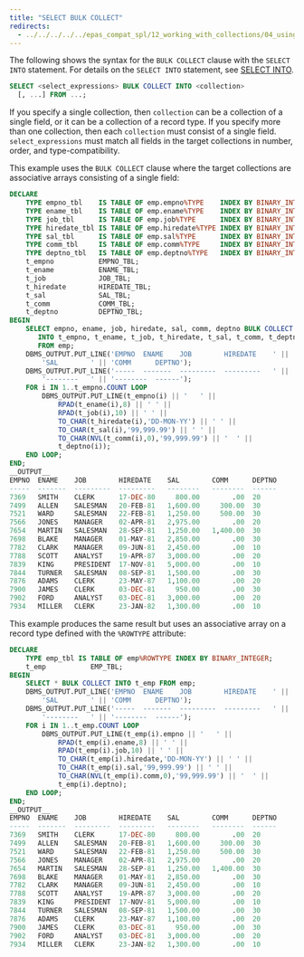 ```yaml
---
title: "SELECT BULK COLLECT"
redirects:
  - ../../../../../epas_compat_spl/12_working_with_collections/04_using_the_bulk_collect_clause/01_select_bulk_collect #generated for docs/epas/reorg-role-use-case-mode
---
```


<div id="select_bulk_collect" class="registered_link"></div>

The following shows the syntax for the `BULK COLLECT` clause with the `SELECT INTO` statement. For details on the `SELECT INTO` statement, see [SELECT INTO](../../04_basic_statements/06_select_into/#select_into).

```sql
SELECT <select_expressions> BULK COLLECT INTO <collection>
  [, ...] FROM ...;
```

If you specify a single collection, then `collection` can be a collection of a single field, or it can be a collection of a record type. If you specify more than one collection, then each `collection` must consist of a single field. `select_expressions` must match all fields in the target collections in number, order, and type-compatibility.

This example uses the `BULK COLLECT` clause where the target collections are associative arrays consisting of a single field:

```sql
DECLARE
    TYPE empno_tbl    IS TABLE OF emp.empno%TYPE    INDEX BY BINARY_INTEGER;
    TYPE ename_tbl    IS TABLE OF emp.ename%TYPE    INDEX BY BINARY_INTEGER;
    TYPE job_tbl      IS TABLE OF emp.job%TYPE      INDEX BY BINARY_INTEGER;
    TYPE hiredate_tbl IS TABLE OF emp.hiredate%TYPE INDEX BY BINARY_INTEGER;
    TYPE sal_tbl      IS TABLE OF emp.sal%TYPE      INDEX BY BINARY_INTEGER;
    TYPE comm_tbl     IS TABLE OF emp.comm%TYPE     INDEX BY BINARY_INTEGER;
    TYPE deptno_tbl   IS TABLE OF emp.deptno%TYPE   INDEX BY BINARY_INTEGER;
    t_empno           EMPNO_TBL;
    t_ename           ENAME_TBL;
    t_job             JOB_TBL;
    t_hiredate        HIREDATE_TBL;
    t_sal             SAL_TBL;
    t_comm            COMM_TBL;
    t_deptno          DEPTNO_TBL;
BEGIN
    SELECT empno, ename, job, hiredate, sal, comm, deptno BULK COLLECT
       INTO t_empno, t_ename, t_job, t_hiredate, t_sal, t_comm, t_deptno
       FROM emp;
    DBMS_OUTPUT.PUT_LINE('EMPNO  ENAME    JOB        HIREDATE    ' ||
        'SAL        ' || 'COMM      DEPTNO');
    DBMS_OUTPUT.PUT_LINE('-----  -------  ---------  ---------   ' ||
        '--------   ' || '--------  ------');
    FOR i IN 1..t_empno.COUNT LOOP
        DBMS_OUTPUT.PUT_LINE(t_empno(i) || '   ' ||
            RPAD(t_ename(i),8) || ' ' ||
            RPAD(t_job(i),10) || ' ' ||
            TO_CHAR(t_hiredate(i),'DD-MON-YY') || ' ' ||
            TO_CHAR(t_sal(i),'99,999.99') || ' ' ||
            TO_CHAR(NVL(t_comm(i),0),'99,999.99') || '  ' ||
            t_deptno(i));
    END LOOP;
END;
__OUTPUT__
EMPNO  ENAME    JOB        HIREDATE    SAL        COMM      DEPTNO
-----  -------  ---------  ---------   --------   --------  ------
7369   SMITH    CLERK      17-DEC-80     800.00        .00  20
7499   ALLEN    SALESMAN   20-FEB-81   1,600.00     300.00  30
7521   WARD     SALESMAN   22-FEB-81   1,250.00     500.00  30
7566   JONES    MANAGER    02-APR-81   2,975.00        .00  20
7654   MARTIN   SALESMAN   28-SEP-81   1,250.00   1,400.00  30
7698   BLAKE    MANAGER    01-MAY-81   2,850.00        .00  30
7782   CLARK    MANAGER    09-JUN-81   2,450.00        .00  10
7788   SCOTT    ANALYST    19-APR-87   3,000.00        .00  20
7839   KING     PRESIDENT  17-NOV-81   5,000.00        .00  10
7844   TURNER   SALESMAN   08-SEP-81   1,500.00        .00  30
7876   ADAMS    CLERK      23-MAY-87   1,100.00        .00  20
7900   JAMES    CLERK      03-DEC-81     950.00        .00  30
7902   FORD     ANALYST    03-DEC-81   3,000.00        .00  20
7934   MILLER   CLERK      23-JAN-82   1,300.00        .00  10
```

This example produces the same result but uses an associative array on a record type defined with the `%ROWTYPE` attribute:

```sql
DECLARE
    TYPE emp_tbl IS TABLE OF emp%ROWTYPE INDEX BY BINARY_INTEGER;
    t_emp           EMP_TBL;
BEGIN
    SELECT * BULK COLLECT INTO t_emp FROM emp;
    DBMS_OUTPUT.PUT_LINE('EMPNO  ENAME    JOB        HIREDATE    ' ||
        'SAL        ' || 'COMM      DEPTNO');
    DBMS_OUTPUT.PUT_LINE('-----  -------  ---------  ---------   ' ||
        '--------   ' || '--------  ------');
    FOR i IN 1..t_emp.COUNT LOOP
        DBMS_OUTPUT.PUT_LINE(t_emp(i).empno || '   ' ||
            RPAD(t_emp(i).ename,8) || ' ' ||
            RPAD(t_emp(i).job,10) || ' ' ||
            TO_CHAR(t_emp(i).hiredate,'DD-MON-YY') || ' ' ||
            TO_CHAR(t_emp(i).sal,'99,999.99') || ' ' ||
            TO_CHAR(NVL(t_emp(i).comm,0),'99,999.99') || '  ' ||
            t_emp(i).deptno);
    END LOOP;
END;
__OUTPUT__
EMPNO  ENAME    JOB        HIREDATE    SAL        COMM      DEPTNO
-----  -------  ---------  ---------   --------   --------  ------
7369   SMITH    CLERK      17-DEC-80     800.00        .00  20
7499   ALLEN    SALESMAN   20-FEB-81   1,600.00     300.00  30
7521   WARD     SALESMAN   22-FEB-81   1,250.00     500.00  30
7566   JONES    MANAGER    02-APR-81   2,975.00        .00  20
7654   MARTIN   SALESMAN   28-SEP-81   1,250.00   1,400.00  30
7698   BLAKE    MANAGER    01-MAY-81   2,850.00        .00  30
7782   CLARK    MANAGER    09-JUN-81   2,450.00        .00  10
7788   SCOTT    ANALYST    19-APR-87   3,000.00        .00  20
7839   KING     PRESIDENT  17-NOV-81   5,000.00        .00  10
7844   TURNER   SALESMAN   08-SEP-81   1,500.00        .00  30
7876   ADAMS    CLERK      23-MAY-87   1,100.00        .00  20
7900   JAMES    CLERK      03-DEC-81     950.00        .00  30
7902   FORD     ANALYST    03-DEC-81   3,000.00        .00  20
7934   MILLER   CLERK      23-JAN-82   1,300.00        .00  10
```
